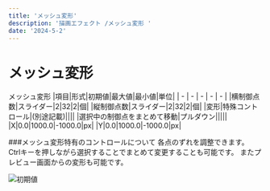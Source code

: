```yaml
---
title: 'メッシュ変形'
description: '描画エフェクト /メッシュ変形 '
date: '2024-5-2'
---
```


# メッシュ変形

メッシュ変形
|項目|形式|初期値|最大値|最小値|単位|
| - | - | - | - | - |
|横制御点数|スライダー|2|32|2|個|
|縦制御点数|スライダー|2|32|2|個|
|変形|特殊コントロール|(別途記載)||||
|選択中の制御点をまとめて移動|プルダウン|||||
|X|0.0|1000.0|-1000.0|px|
|Y|0.0|1000.0|-1000.0|px|

###メッシュ変形特有のコントロールについて
各点のずれを調整できます。
Ctrlキーを押しながら選択することでまとめて変更することも可能です。
またプレビュー画面からの変形も可能です。

![初期値](/assets/effects/描画/メッシュ変形/初期値.png)
